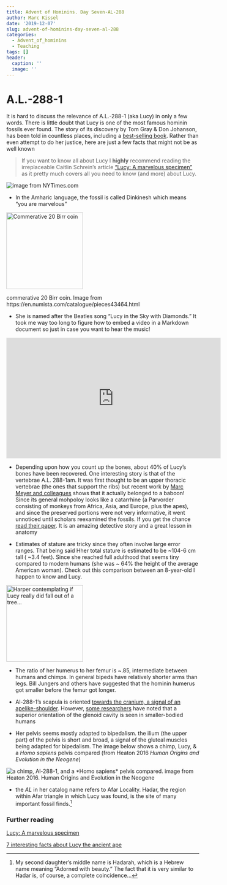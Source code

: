 ```yaml
---
title: Advent of Hominins. Day Seven-AL-288
author: Marc Kissel
date: '2019-12-07'
slug: advent-of-hominins-day-seven-al-288
categories:
  - Advent_of_hominins
  - Teaching
tags: []
header:
  caption: ''
  image: ''
---
```


# A.L.-288-1

It is hard to discuss the relevance of A.L.-288-1 (aka Lucy) in only a few words. There is little doubt that Lucy is one of the most famous hominin fossils ever found. The story of its discovery by Tom Gray & Don Johanson, has been told in countless places, including a [best-selling book](https://www.google.com/books/edition/Lucy/HgGNlFMM5XQC?hl=en&gbpv=0). Rather than even attempt to do her justice, here are just a few facts that might not be as well known

>If you want to know all about Lucy I **highly** recommend reading the irreplaceable  Caitlin Schrein's article ["Lucy: A marvelous specimen"](https://www.nature.com/scitable/knowledge/library/lucy-a-marvelous-specimen-135716086/) as it pretty much covers all you need to know (and more) about Lucy.


<img src="/img/01TB-LUCY1-NYTIMES.jpg" title="image from NYTimes.com"/>


- In the Amharic language, the fossil is called Dinkinesh  which means "you are marvelous"


<img src="/img/LucyCoin_20_birr.PNG" title="Commerative 20 Birr coin" caption = "20 Birr coin from https://en.numista.com/catalogue/pieces43464.html"  width="200" height="200" />

commerative 20 Birr coin. Image from https://en.numista.com/catalogue/pieces43464.html


- She is named after the Beatles song "Lucy in the Sky with Diamonds." It took me way too long to figure how to embed a video in a Markdown document so just in case you want to hear the music!

<iframe width="560" height="315" src="https://www.youtube.com/embed/naoknj1ebqI" frameborder="0" allowfullscreen></iframe>

- Depending upon how you count up the bones, about 40% of Lucy's bones have been recovered. One interesting story is that of the vertebrae A.L. 288-1am. It was first thought to be an upper thoracic vertebrae (the ones that support the ribs) but recent work by [Marc Meyer and colleagues](https://www.elsevier.com/connect/why-lucys-baboon-bone-is-great-for-science-and-evolution-theory) shows that it actually belonged to a baboon! Since its general mohpoloy looks like a catarrhine (a Parvorder consisting of monkeys from Africa, Asia, and Europe, plus the apes), and since the preserved portions were not very informative, it went unnoticed until scholars reexamined the fossils. If you get the chance
[read their paper](https://www.sciencedirect.com/science/article/abs/pii/S0047248415001335). It is an amazing detective story and a great lesson in anatomy


- Estimates of stature are tricky since they often involve large error ranges. That being said Hher total stature is estimated to be ~104-6 cm tall ( ~3.4 feet). Since she reached full adulthood that seems tiny compared to modern humans (she was ~ 64% the height of the average American woman). Check out this comparison between an 8-year-old I happen to know and Lucy.

<img src="/img/Lucy_Harper.jpg" title="Harper contemplating if Lucy really did fall out of a tree..." width="200" height="200" />



- The ratio of her humerus to her femur is ~.85, intermediate between humans and chimps. In general bipeds have relatively shorter arms than legs. Bill Jungers and others have suggested that the hominin humerus got smaller before the femur got longer.

- Al-288-1's scapula is oriented [towards the cranium, a signal of an apelike-shoulder](https://elucy.org/compant/scapula/). However, [some researchers](https://www.semanticscholar.org/paper/What's-Your-Angle-Size-Correction-and-Bar%E2%80%93Glenoid-Inouye-Shea/1f70b8b79967cdb8b582dd58de67fc4a406bc5d7) have noted that a superior orientation of the glenoid cavity is seen in smaller-bodied humans

- Her pelvis seems mostly adapted to bipedalism. the ilium (the upper part) of the pelvis is short and broad, a signal of the gluteal muscles being adapted for bipedalism. The image below shows a chimp, Lucy, & a *Homo sapiens* pelvis compared (from Heaton 2016 *Human Origins and Evolution in the Neogene*)


<img src="/img/Heaton_fig_3.jpg" title="a chimp, Al-288-1, and a *Homo sapiens* pelvis compared. image from Heaton 2016. Human Origins and Evolution in the Neogene" />


- the *AL* in her catalog name refers to Afar Locality. Hadar, the region within Afar triangle in which Lucy was found, is the site of many important fossil finds.^[My second daughter's middle name is Hadarah, which is a Hebrew name meaning "Adorned with beauty." The fact that it is very similar to Hadar is, of course, a complete coincidence...]


### Further reading

[Lucy: A marvelous specimen](https://www.nature.com/scitable/knowledge/library/lucy-a-marvelous-specimen-135716086/)

[7 interesting facts about Lucy the ancient ape](https://www.mnn.com/earth-matters/animals/blogs/facts-about-lucy-australopithecine)








